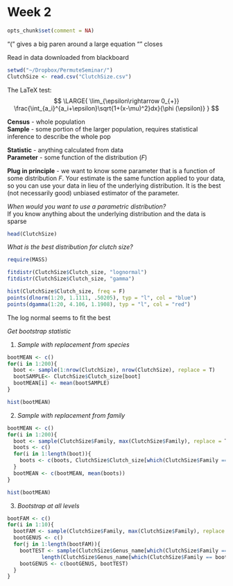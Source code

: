 Week 2
================================================================
```r
opts_chunk$set(comment = NA)
```


\mbox{ordinary text within an equation}  

"\left(" gives a big paren around a large equation "\right" closes
  
Read in data downloaded from blackboard  
```r
setwd("~/Dropbox/PermuteSeminar/")
ClutchSize <- read.csv("ClutchSize.csv")
```

The LaTeX test:  
$$
\LARGE{
\lim_{\epsilon\rightarrow 0_{+}} \frac{\int_{a_i}^{a_i+\epsilon}\sqrt{1+(x-\mu)^2}dx}{\phi (\epsilon)}
}
$$

**Census** - whole population  
**Sample** - some portion of the larger population, requires statistical inference to describe the whole pop  

**Statistic** - anything calculated from data  
**Parameter** - some function of the distribution (*F*)  

**Plug in principle** - we want to know some parameter that is a function of some distribution $F$. Your estimate is the same function applied to your data, so you can use your data in lieu of the underlying distribution. It is the best (not necessarily good) unbiased estimator of the parameter.  

*When would you want to use a parametric distribution?*  
If you know anything about the underlying distribution and the data is sparse  

```r
head(ClutchSize)
```


*What is the best distribution for clutch size?*  
  
```r
require(MASS)
```

```r
fitdistr(ClutchSize$Clutch_size, "lognormal")
fitdistr(ClutchSize$Clutch_size, "gamma")
```

```r
hist(ClutchSize$Clutch_size, freq = F)
points(dlnorm(1:20, 1.1111, .50205), typ = "l", col = "blue")
points(dgamma(1:20, 4.106, 1.1908), typ = "l", col = "red")
```

The log normal seems to fit the best

*Get bootstrap statistic*

1. *Sample with replacement from species*  
   
```r
bootMEAN <- c()
for(i in 1:200){
  boot <- sample(1:nrow(ClutchSize), nrow(ClutchSize), replace = T)
  bootSAMPLE<- ClutchSize$Clutch_size[boot]
  bootMEAN[i] <- mean(bootSAMPLE)
}
```

```r
hist(bootMEAN)
```


2. *Sample with replacement from family*
  
```r
bootMEAN <- c()
for(i in 1:200){
  boot <- sample(ClutchSize$Family, max(ClutchSize$Family), replace = T)
  boots <- c()
  for(i in 1:length(boot)){
    boots <- c(boots, ClutchSize$Clutch_size[which(ClutchSize$Family == boot[i])])
  }
  bootMEAN <- c(bootMEAN, mean(boots))
}
```

```r
hist(bootMEAN)
```
  
3. *Bootstrap at all levels*  
  
```r
bootFAM <- c()
for(i in 1:10){
  bootFAM <- sample(ClutchSize$Family, max(ClutchSize$Family), replace = T)
  bootGENUS <- c()
  for(j in 1:length(bootFAM)){
    bootTEST <- sample(ClutchSize$Genus_name[which(ClutchSize$Family == bootFAM[j])], 
           length(ClutchSize$Genus_name[which(ClutchSize$Family == bootFAM)]), replace = T)
    bootGENUS <- c(bootGENUS, bootTEST) 
  }
}
```


